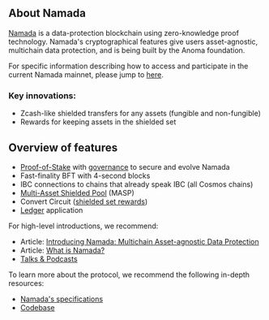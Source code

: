 
<DocsAscii/>

## About Namada

[Namada](https://namada.net/) is a data-protection blockchain using zero-knowledge proof technology.
Namada's cryptographical features give users asset-agnostic, multichain data protection, and is being built by the Anoma foundation.

For specific information describing how to access and participate in the current Namada mainnet, please jump to [here](./networks/mainnets.mdx).

### Key innovations:

- Zcash-like shielded transfers for any assets (fungible and non-fungible)
- Rewards for keeping assets in the shielded set

## Overview of features

- [Proof-of-Stake](./introduction/protocol-intro.mdx) with [governance](./users/governance.mdx) to secure and evolve Namada
- Fast-finality BFT with 4-second blocks
- IBC connections to chains that already speak IBC (all Cosmos chains)
- [Multi-Asset Shielded Pool](./users/shielded-accounts/shielded-transfers.mdx) (MASP)
- Convert Circuit ([shielded set rewards](./users/shielded-accounts/shielded-rewards.mdx))
- [Ledger](./users/wallet/hardware-wallet.mdx) application

For high-level introductions, we recommend:

- Article: [Introducing Namada: Multichain Asset-agnostic Data Protection](https://namada.net/blog/introducing-namada-multichain-asset-agnostic-data-protection)
- Article: [What is Namada?](https://blog.namada.net/what-is-namada/)
- [Talks & Podcasts](https://namada.net/talks)

To learn more about the protocol, we recommend the following in-depth resources:

- [Namada's specifications](https://specs.namada.net)
- [Codebase](https://github.com/anoma/namada)
